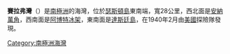 {{unreferenced|time=2013-10-27T06:57:31+00:00}}
{{coord|72|28|S|95|11|W|display=title}}

'''賽拉弗灣'''（{{lang-en|Seraph Bay}}）是[[南極洲|南極洲]]的海灣，位於[[瑟斯頓島|瑟斯頓島]]東南端，寬28公里，西北面是[[安納萬角|安納萬角]]，西南面是[[阿博特冰架|阿博特冰架]]，東南面是[[達斯廷島|達斯廷島]]，在1940年2月由[[美國|美國]]探險隊發現。

{{Antarctica-geo-stub}}
[[Category:南極洲海灣|Category:南極洲海灣]]
